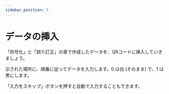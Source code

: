 ```yaml
---
sidebar_position: 5
---
```



# データの挿入

「符号化」と「誤り訂正」の章で作成したデータを、QRコードに挿入していきましょう。

示された場所に、順番に従ってデータを入力します。0 は白 (そのまま) で、1 は黒にします。

「入力をスキップ」ボタンを押すと自動で入力することもできます。

<InsertDataPlayground />
